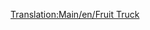[[Translation:Main/en/Fruit Truck]]{{Template:Wagons/Nl
|Naam=Fruitwagon
|Afbeelding=[[File:en/Fruittruck.png]]
|NormaalKosten=£1,066 ($2,132)
|NormaalGewicht=18 / 43 t
|NormaalCapaciteit=25 ton fruit
|MonoKosten="
|MonoGewicht=18 / 48 t
|MonoCapaciteit=30 ton fruit
|MagKosten="
|MagGewicht=18 / 50 t
|MagCapaciteit=32 ton fruit
|Omschrijving=De fruitwagon is bestemd voor het transport van fruit van boomgaarden naar voedselfabrieken in het subtropische klimaat.
}}